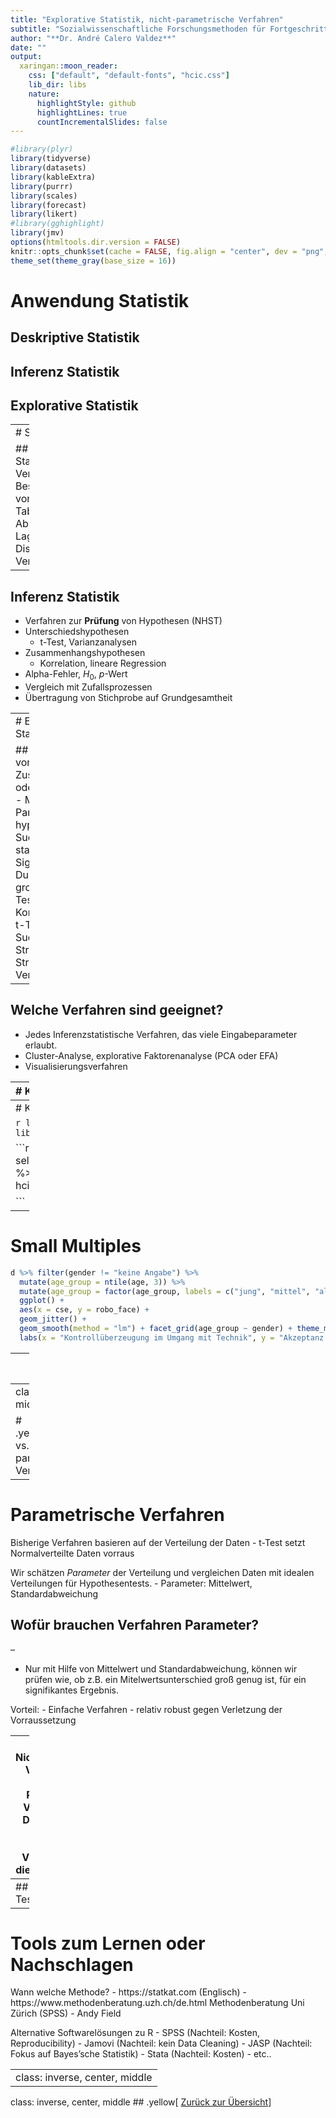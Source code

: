 ```yaml
---
title: "Explorative Statistik, nicht-parametrische Verfahren"
subtitle: "Sozialwissenschaftliche Forschungsmethoden für Fortgeschrittene"
author: "**Dr. André Calero Valdez**"
date: ""
output:
  xaringan::moon_reader:
    css: ["default", "default-fonts", "hcic.css"]  
    lib_dir: libs
    nature:
      highlightStyle: github
      highlightLines: true
      countIncrementalSlides: false
---
```


```r
#library(plyr)
library(tidyverse)
library(datasets)
library(kableExtra)
library(purrr)
library(scales)
library(forecast)
library(likert)
#library(gghighlight)
library(jmv)
options(htmltools.dir.version = FALSE)
knitr::opts_chunk$set(cache = FALSE, fig.align = "center", dev = "png", fig.retina = 2)
theme_set(theme_gray(base_size = 16))
```


# Anwendung Statistik

## Deskriptive Statistik

## Inferenz Statistik

## Explorative Statistik

---
# Statistik

## Deskriptive Statistik
- Verfahren zur Beschreibung von Daten
- Tabellen, Abbildungen
- Lagemaße, Dispersionsmaße, Verteilungsmaße

--

## Inferenz Statistik
- Verfahren zur **Prüfung** von Hypothesen (NHST)
- Unterschiedshypothesen
  - t-Test, Varianzanalysen
- Zusammenhangshypothesen
  - Korrelation, lineare Regression
- Alpha-Fehler, $H_0$, $p$-Wert
- Vergleich mit Zufallsprozessen
- Übertragung von Stichprobe auf Grundgesamtheit

---
# Explorative Statistik

## Ziel: Entdecken von neuen Zusammenhängen oder Unterschieden
- Messen von vielen Parametern
- hypothesenfreie Suche nach statistischen Signifikanzen
- Durchführen von großen Mengen von Testsverfahren
- Korrelationstabellen, t-Tests, etc.
- Suchen von Strukturen in Daten: Strukturentdeckende Verfahren

--

## Welche Verfahren sind geeignet?
- Jedes Inferenzstatistische Verfahren, das viele Eingabeparameter erlaubt.
- Cluster-Analyse, explorative Faktorenanalyse (PCA oder EFA) 
- Visualisierungsverfahren

---
# Korrelationsmatrixplots

```r
suppressMessages(
  library(corrplot)
)
d <- dataforsocialscience::robo_care
d %>% 
  select(starts_with("robo"), starts_with("huma")) %>% 
  hcictools::cor.matrix.plot()

```

---
# Korrelationsmatrixplots

```r
library(corrplot)
library(hcictools)
```

```r
d %>% 
  select(starts_with("robo")) %>% 
  hcictools::cor.matrix.plot()

```


---
# Small Multiples

```r

d %>% filter(gender != "keine Angabe") %>%
  mutate(age_group = ntile(age, 3)) %>%
  mutate(age_group = factor(age_group, labels = c("jung", "mittel", "alt"))) %>%
  ggplot() +
  aes(x = cse, y = robo_face) +
  geom_jitter() +
  geom_smooth(method = "lm") + facet_grid(age_group ~ gender) + theme_minimal(base_size = 16) +
  labs(x = "Kontrollüberzeugung im Umgang mit Technik", y = "Akzeptanz robotischer Pflege: Gesichtspflege")

```


---
# k-Means Clustering

- Methoden zum Aufdecken von ähnlichen Probanden (Typologie)
- Man wählt die Anzahl an Klassen
- Algorithmus findet Klassenzugehörigkeit

## Iteratives Verfahren
- Schritt für Schritt Verbesserung
  1. Wähle Klassenmittelpunkt
  2. Wähle Zugehörige Daten/Probanden
  3. Wähle neuen Klassenmittelpunkt


## Visuelle Erklärung des Algorithmus
[https://www.naftaliharris.com/blog/visualizing-k-means-clustering/](https://www.naftaliharris.com/blog/visualizing-k-means-clustering/)



---
class: inverse, center, middle

# .yellow[Parametrische vs. nicht-parametrische Verfahren]

---
# Parametrische Verfahren
Bisherige Verfahren basieren auf der Verteilung der Daten
- t-Test setzt Normalverteilte Daten vorraus

Wir schätzen *Parameter* der Verteilung und vergleichen Daten mit idealen Verteilungen für Hypothesentests.
- Parameter: Mittelwert, Standardabweichung

## Wofür brauchen Verfahren Parameter?

--

- Nur mit Hilfe von Mittelwert und Standardabweichung, können wir prüfen wie, ob z.B. ein Mitelwertsunterschied groß genug ist, für ein signifikantes Ergebnis. 


Vorteil:
- Einfache Verfahren
- relativ robust gegen Verletzung der Vorraussetzung

---
# Nichtparametrische Verfahren
Nicht immer sind Parameter oder Verteilungen der Daten bekannt.
- Nicht-parametrische Verfahren setzen diese nicht vorraus.

## Beispiel:
- t-Test und Mann-Whitney U test
- Pearson und Spearman rank correlation
- lineare Regression und ordinale Regression
- ANOVA und Kruskal-Wallis Test


---
## Wann welcher Test?
![](figs/explorative/statistical-test-flow-chart.jpg)
---
# Tools zum Lernen oder Nachschlagen

Wann welche Methode?
- https://statkat.com (Englisch)
- https://www.methodenberatung.uzh.ch/de.html Methodenberatung Uni Zürich (SPSS)
- Andy Field 

Alternative Softwarelösungen zu R
- SPSS (Nachteil: Kosten, Reproducibility)
- Jamovi (Nachteil: kein Data Cleaning)
- JASP (Nachteil: Fokus auf Bayes'sche Statistik)
- Stata (Nachteil: Kosten)
- etc..

---
class: inverse, center, middle
---
class: inverse, center, middle
## .yellow[ [Zurück zur Übersicht](index.html)]
